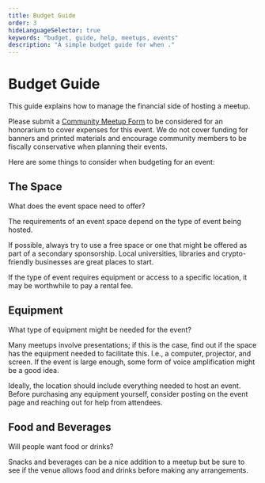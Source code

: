 ---
title: Budget Guide
order: 3
hideLanguageSelector: true
keywords: "budget, guide, help, meetups, events"
description: "A simple budget guide for when ."
---

# Budget Guide

This guide explains how to manage the financial side of hosting a meetup.

Please submit a [Community Meetup Form](https://airtable.com/shr4HOtcZ8o3VZmek) to be considered for an honorarium to cover expenses for this event. We do not cover funding for banners and printed materials and encourage community members to be fiscally conservative when planning their events.

Here are some things to consider when budgeting for an event:

## The Space
What does the event space need to offer?

The requirements of an event space depend on the type of event being hosted. 

If possible, always try to use a free space or one that might be offered as part of a secondary sponsorship. Local universities, libraries and crypto-friendly businesses are great places to start.

If the type of event requires equipment or access to a specific location, it may be worthwhile to pay a rental fee.

## Equipment
What type of equipment might be needed for the event? 

Many meetups involve presentations; if this is the case, find out if the space has the equipment needed to facilitate this. I.e., a computer, projector, and screen. If the event is large enough, some form of voice amplification might be a good idea.

Ideally, the location should include everything needed to host an event. Before purchasing any equipment yourself, consider posting on the event page and reaching out for help from attendees.

## Food and Beverages
Will people want food or drinks?

Snacks and beverages can be a nice addition to a meetup but be sure to see if the venue allows food and drinks before making any arrangements.

